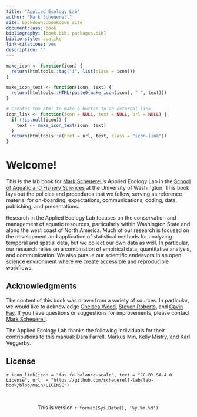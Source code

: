 ```yaml
--- 
title: "Applied Ecology Lab"
author: "Mark Scheuerell"
site: bookdown::bookdown_site
documentclass: book
bibliography: [book.bib, packages.bib]
biblio-style: apalike
link-citations: yes
description: ""
---
```


```r
make_icon <- function(icon) {
  return(htmltools::tag("i", list(class = icon)))
}

make_icon_text <- function(icon, text) {
  return(htmltools::HTML(paste0(make_icon(icon), " ", text)))
}

# Creates the html to make a button to an external link
icon_link <- function(icon = NULL, text = NULL, url = NULL) {
  if (!is.null(icon)) {
    text <- make_icon_text(icon, text)
  }
  return(htmltools::a(href = url, text, class = "icon-link"))
}
```

# Welcome! {-}

This is the lab book for [Mark Scheuerell](https://fish.uw.edu/faculty/mark-scheuerell/)'s Applied Ecology Lab in the [School of Aquatic and Fishery Sciences](https://fish.uw.edu/) at the University of Washington. This book lays out the policies and procedures that we follow, serving as reference material for on-boarding, expectations, communications, coding, data, publishing, and presentations.

Research in the Applied Ecology Lab focuses on the conservation and management of aquatic resources, particularly within Washington State and along the west coast of North America. Much of our research is focused on the development and application of statistical methods for analyzing temporal and spatial data, but we collect our own data as well. In particular, our research relies on a combination of empirical data, quantitative analysis, and communication. We also pursue our scientific endeavors in an open science environment where we create accessible and reproducible workflows.

## Acknowledgments {-}

The content of this book was drawn from a variety of sources. In particular, we would like to acknowledge [Chelsea Wood](https://fish.uw.edu/faculty/chelsea-wood/), [Steven Roberts](https://fish.uw.edu/faculty/steven-roberts/), and [Gavin Fay](https://sites.google.com/site/gfay42/). If you have questions or suggestions for improvements, please contact [Mark Scheuerell](mailto:scheuerl@uw.edu).

The Applied Ecology Lab thanks the following individuals for their contributions to this manual: Dara Farrell, Markus Min, Kelly Mistry, and Karl Veggerby.

## License {-}

`r icon_link(icon = "fas fa-balance-scale", text = "CC-BY-SA-4.0 License", url  = "https://github.com/scheuerell-lab/lab-book/blob/main/LICENSE")`

<br>

<center>This is version `r format(Sys.Date(), '%y.%m.%d')`.</center>

